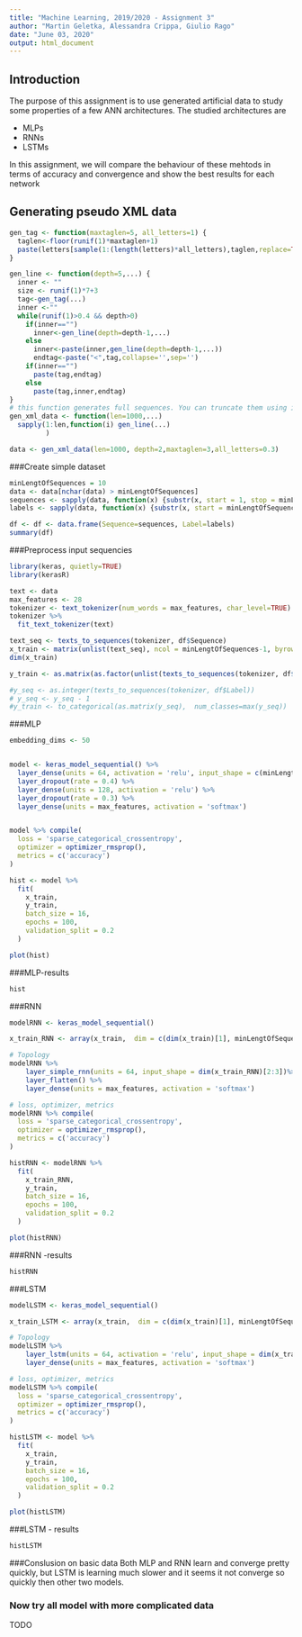 ```yaml
---
title: "Machine Learning, 2019/2020 - Assignment 3"
author: "Martin Geletka, Alessandra Crippa, Giulio Rago"
date: "June 03, 2020"
output: html_document
---
```



## Introduction
The purpose of this assignment is  to use generated artificial data to
study some properties of a few ANN architectures. The studied architectures are

* MLPs
* RNNs
* LSTMs

In this assignment, we will compare the behaviour of these mehtods in terms of accuracy and convergence and show the best results for each network


## Generating pseudo XML data
```r
gen_tag <- function(maxtaglen=5, all_letters=1) {
  taglen<-floor(runif(1)*maxtaglen+1)
  paste(letters[sample(1:(length(letters)*all_letters),taglen,replace=TRUE)], collapse='')
}

gen_line <- function(depth=5,...) {
  inner <- ""
  size <- runif(1)*7+3
  tag<-gen_tag(...)
  inner <-""
  while(runif(1)>0.4 && depth>0)
    if(inner=="")
      inner<-gen_line(depth=depth-1,...)
    else
      inner<-paste(inner,gen_line(depth=depth-1,...))
      endtag<-paste("<",tag,collapse='',sep='')
    if(inner=="")
      paste(tag,endtag)
    else
      paste(tag,inner,endtag)
}
# this function generates full sequences. You can truncate them using indexes.
gen_xml_data <- function(len=1000,...)
  sapply(1:len,function(i) gen_line(...)
         )

data <- gen_xml_data(len=1000, depth=2,maxtaglen=3,all_letters=0.3)
```
###Create simple dataset
```r
minLengtOfSequences = 10
data <- data[nchar(data) > minLengtOfSequences]
sequences <- sapply(data, function(x) {substr(x, start = 1, stop = minLengtOfSequences - 1)})
labels <- sapply(data, function(x) {substr(x, start = minLengtOfSequences - 1, stop = minLengtOfSequences - 1)})

df <- df <- data.frame(Sequence=sequences, Label=labels) 
summary(df)
```

###Preprocess input sequencies
```r
library(keras, quietly=TRUE)
library(kerasR)

text <- data
max_features <- 28
tokenizer <- text_tokenizer(num_words = max_features, char_level=TRUE)
tokenizer %>% 
  fit_text_tokenizer(text)

text_seq <- texts_to_sequences(tokenizer, df$Sequence)
x_train <- matrix(unlist(text_seq), ncol = minLengtOfSequences-1, byrow = TRUE)
dim(x_train)

y_train <- as.matrix(as.factor(unlist(texts_to_sequences(tokenizer, df$Label))))

#y_seq <- as.integer(texts_to_sequences(tokenizer, df$Label))
# y_seq <- y_seq - 1
#y_train <- to_categorical(as.matrix(y_seq),  num_classes=max(y_seq))

```



###MLP
```r

embedding_dims <- 50


model <- keras_model_sequential() %>% 
  layer_dense(units = 64, activation = 'relu', input_shape = c(minLengtOfSequences-1)) %>% 
  layer_dropout(rate = 0.4) %>% 
  layer_dense(units = 128, activation = 'relu') %>%
  layer_dropout(rate = 0.3) %>%
  layer_dense(units = max_features, activation = 'softmax')


model %>% compile(
  loss = 'sparse_categorical_crossentropy',
  optimizer = optimizer_rmsprop(),
  metrics = c('accuracy')
)

hist <- model %>%
  fit(
    x_train,
    y_train,
    batch_size = 16,
    epochs = 100,
    validation_split = 0.2
  )

plot(hist)

```
###MLP-results
```r
hist
```

###RNN 
```r
modelRNN <- keras_model_sequential()

x_train_RNN <- array(x_train,  dim = c(dim(x_train)[1], minLengtOfSequences-1, 1))

# Topology
modelRNN %>%
    layer_simple_rnn(units = 64, input_shape = dim(x_train_RNN)[2:3])%>%
    layer_flatten() %>% 
    layer_dense(units = max_features, activation = 'softmax')

# loss, optimizer, metrics
modelRNN %>% compile(
  loss = 'sparse_categorical_crossentropy',
  optimizer = optimizer_rmsprop(),
  metrics = c('accuracy')
)

histRNN <- modelRNN %>%
  fit(
    x_train_RNN,
    y_train,
    batch_size = 16,
    epochs = 100,
    validation_split = 0.2
  )

plot(histRNN)
```

###RNN -results
```r
histRNN
```

###LSTM

```r
modelLSTM <- keras_model_sequential()

x_train_LSTM <- array(x_train,  dim = c(dim(x_train)[1], minLengtOfSequences-1, 1))

# Topology
modelLSTM %>%
    layer_lstm(units = 64, activation = 'relu', input_shape = dim(x_train), return_sequences=TRUE)%>%
    layer_dense(units = max_features, activation = 'softmax')

# loss, optimizer, metrics
modelLSTM %>% compile(
  loss = 'sparse_categorical_crossentropy',
  optimizer = optimizer_rmsprop(),
  metrics = c('accuracy')
)

histLSTM <- model %>%
  fit(
    x_train,
    y_train,
    batch_size = 16,
    epochs = 100,
    validation_split = 0.2
  )

plot(histLSTM)
```

###LSTM - results

```r
histLSTM
```

###Conslusion on basic data
Both MLP and RNN learn and converge pretty quickly, but  LSTM is learning much slower and it seems it not converge so quickly then other two models.


### Now try all model with more complicated data
TODO
